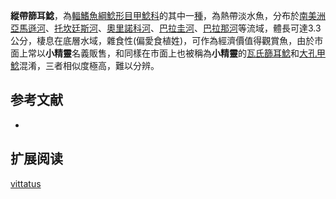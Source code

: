 {{Speciesbox
| name = 縱帶篩耳鯰
| image = 
| image_width = 250px
| image_caption = 
| status = NE
| status_system = IUCN3.1
| genus = Otocinclus
| species = vittatus
| authority = {{le|查爾斯·塔特·里根|Charles Tate Regan|Regan}}, 1904
| synonyms = *''Rhinolepis paraguensis'',Borodin, 1927
*''Rhinelepis paraguensis'',Borodin, 1927
}}

'''縱帶篩耳鯰'''，為[[輻鰭魚綱|輻鰭魚綱]][[鯰形目|鯰形目]][[甲鯰科|甲鯰科]]的其中一[[種|種]]，為熱帶淡水魚，分布於[[南美洲|南美洲]][[亞馬遜河|亞馬遜河]]、[[托坎廷斯河|托坎廷斯河]]、[[奧里諾科河|奧里諾科河]]、[[巴拉圭河|巴拉圭河]]、[[巴拉那河|巴拉那河]]等流域，體長可達3.3公分，棲息在底層水域，雜食性(偏愛食植姓)，可作為經濟價值得觀賞魚，由於市面上常以'''小精靈'''名義販售，和同樣在市面上也被稱為'''小精靈'''的[[瓦氏篩耳鯰|瓦氏篩耳鯰]]和[[大孔甲鯰|大孔甲鯰]]混淆，三者相似度極高，難以分辨。

==参考文献==
*{{FishBase_species|genus=Otocinclus|species=vittatus|year=2014|month=12}}

== 扩展阅读 ==
{{refbegin}}
{{wikispecies-inline|Otocinclus vittatus|縱帶篩耳鯰}}
{{refend}}
{{Taxonbar|from=Q1879261}}

[[Category:篩耳鯰屬|vittatus]]